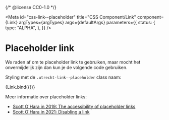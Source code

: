 {/* @license CC0-1.0 */}


<Meta
  id="css-link--placeholder"
  title="CSS Component/Link"
  component={Link}
  argTypes={argTypes}
  args={defaultArgs}
  parameters={{
    status: {
      type: "ALPHA",
    },
  }}
/>

# Placeholder link

We raden af om te placeholder link te gebruiken, maar mocht het onvermijdelijk zijn dan kun je de volgende code gebruiken.

Styling met de `.utrecht-link--placeholder` class naam:

<Canvas>
  <Story name="Placeholder" args={{ ...exampleArgs, placeholder: true }}>
    {Link.bind({})}
  </Story>
</Canvas>

<ArgsTable story="Placeholder" />

Meer informatie over placeholder links:

- [Scott O'Hara in 2019: The accessibility of placeholder links](https://www.scottohara.me/note/2019/07/17/placeholder-link.html)
- [Scott O'Hara in 2021: Disabling a link](https://www.scottohara.me/blog/2021/05/28/disabled-links.html)
